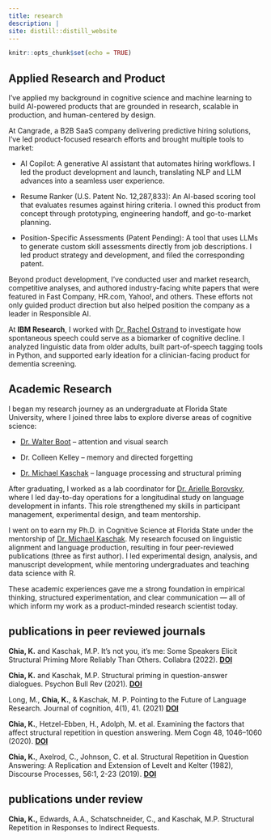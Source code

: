 ```yaml
---
title: research
description: |
site: distill::distill_website
---
```


```r
knitr::opts_chunk$set(echo = TRUE)
```

## Applied Research and Product
I’ve applied my background in cognitive science and machine learning to build AI-powered products that are grounded in research, scalable in production, and human-centered by design.

At Cangrade, a B2B SaaS company delivering predictive hiring solutions, I’ve led product-focused research efforts and brought multiple tools to market:

- AI Copilot: A generative AI assistant that automates hiring workflows. I led the product development and launch, translating NLP and LLM advances into a seamless user experience.

- Resume Ranker (U.S. Patent No. 12,287,833): An AI-based scoring tool that evaluates resumes against hiring criteria. I owned this product from concept through prototyping, engineering handoff, and go-to-market planning.

- Position-Specific Assessments (Patent Pending): A tool that uses LLMs to generate custom skill assessments directly from job descriptions. I led product strategy and development, and filed the corresponding patent.

Beyond product development, I’ve conducted user and market research, competitive analyses, and authored industry-facing white papers that were featured in Fast Company, HR.com, Yahoo!, and others. These efforts not only guided product direction but also helped position the company as a leader in Responsible AI.

At **IBM Research**, I worked with [Dr. Rachel Ostrand](https://t.co/9UGZ2yoDIn?amp=1) to investigate how spontaneous speech could serve as a biomarker of cognitive decline. I analyzed linguistic data from older adults, built part-of-speech tagging tools in Python, and supported early ideation for a clinician-facing product for dementia screening.

## Academic Research 

I began my research journey as an undergraduate at Florida State University, where I joined three labs to explore diverse areas of cognitive science:

- [Dr. Walter Boot](https://www.walterboot.net/) – attention and visual search

- Dr. Colleen Kelley – memory and directed forgetting

- [Dr. Michael Kaschak](https://psychology.fsu.edu/person/michael-kaschak) – language processing and structural priming

After graduating, I worked as a lab coordinator for [Dr. Arielle Borovsky](https://sites.google.com/site/arielleborovsky?_ga=2.86706778.316547478.1751411826-1891238087.1751411826), where I led day-to-day operations for a longitudinal study on language development in infants. This role strengthened my skills in participant management, experimental design, and team mentorship.

I went on to earn my Ph.D. in Cognitive Science at Florida State under the mentorship of [Dr. Michael Kaschak](https://psychology.fsu.edu/person/michael-kaschak). My research focused on linguistic alignment and language production, resulting in four peer-reviewed publications (three as first author). I led experimental design, analysis, and manuscript development, while mentoring undergraduates and teaching data science with R.

These academic experiences gave me a strong foundation in empirical thinking, structured experimentation, and clear communication — all of which inform my work as a product-minded research scientist today.

</center>

## publications in peer reviewed journals

<div class="pub">
**Chia, K.** and Kaschak, M.P. It's not you, it's me: Some Speakers Elicit Structural Priming More Reliably Than Others. Collabra (2022). **[DOI](https://doi.org/10.1525/collabra.36312)**
</div>

<div class="pub">
**Chia, K.** and Kaschak, M.P. Structural priming in question-answer dialogues. Psychon Bull Rev (2021). **[DOI](https://doi.org/10.3758/s13423-021-01976-z)**
</div>

<div class="pub">
Long, M., **Chia, K.**, & Kaschak, M. P. Pointing to the Future of Language Research. Journal of cognition, 4(1), 41. (2021) **[DOI](https://doi.org/10.5334/joc.162)**
</div>

<div class="pub">
**Chia, K.**, Hetzel-Ebben, H., Adolph, M. et al. Examining the factors that affect structural repetition in question answering. Mem Cogn 48, 1046–1060 (2020).
**[DOI](https://doi.org/10.3758/s13421-020-01036-2)**
</div>

<div class="pub">
**Chia, K.**, Axelrod, C., Johnson, C. et al. Structural Repetition in Question Answering: A Replication and Extension of Levelt and Kelter (1982), Discourse Processes, 56:1, 2-23 (2019).
**[DOI](https://www.tandfonline.com/doi/full/10.1080/0163853X.2018.1515556)**
</div>

## publications under review

<div class="pub">
**Chia, K.,** Edwards, A.A., Schatschneider, C., and Kaschak, M.P. Structural Repetition in Responses to Indirect Requests.
</div>
